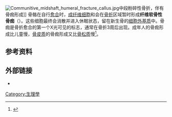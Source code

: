 {{Copy edit|time=2020-07-29T15:20:39+00:00}}
[[Image:Communitive_midshaft_humeral_fracture_callus.jpg|thumb]]中段粉碎性骨折，伴有骨痂形成]]
骨骼在自行[[療癒|愈合]]时，[[成纤维细胞|成纤维细胞]]和{{tsl|en|chondroblast|成软骨细胞}}会在[[骨折|骨折]]区域暂时形成'''纤维软骨性骨痂'''（{{lang-en|fibrocartilaginous callus}}）。这些细胞最终会消散并进入休眠状态，留在新生骨的[[细胞外基质|细胞外基质]]中。骨痂是骨折愈合的第一个X光可见的标志，通常在骨折3周后出现。成年人的骨痂形成比儿童慢，[[骨皮质|骨皮质]]的骨痂形成又比[[骨松质|骨松质]]慢<ref>{{cite journal |last1=Mirhadi |first1=Sara |last2=Ashwood |first2=Neil |last3=Karagkevrekis |first3=Babis |title=Factors influencing fracture healing |journal=Trauma |date=2013 |volume=15 |issue=2 |pages=140–155 |doi=10.1177/1460408613486571 }}</ref>。

==参考资料==
{{Reflist}}

==外部链接==
* {{MeshName|Bony+callus}}

{{Bone and cartilage}}
[[Category:生理學|Category:生理學]]